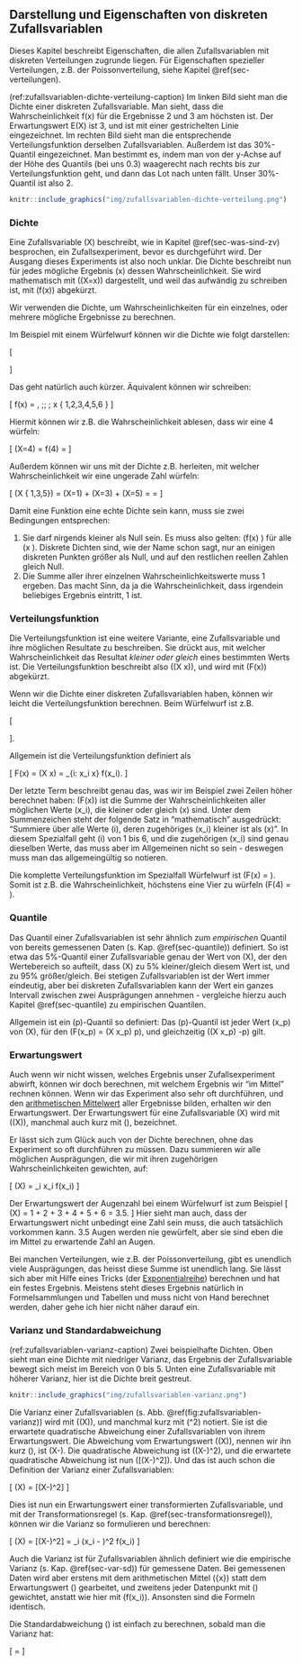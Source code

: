 ## Darstellung und Eigenschaften von diskreten Zufallsvariablen {#sec-duevdz}

Dieses Kapitel beschreibt Eigenschaften, die allen Zufallsvariablen mit diskreten Verteilungen zugrunde liegen. Für Eigenschaften spezieller Verteilungen, z.B. der Poissonverteilung, siehe Kapitel \@ref(sec-verteilungen).

(ref:zufallsvariablen-dichte-verteilung-caption) Im linken Bild sieht man die Dichte einer diskreten Zufallsvariable. Man sieht, dass die Wahrscheinlichkeit f(x) für die Ergebnisse 2 und 3 am höchsten ist. Der Erwartungswert E(X) ist 3, und ist mit einer gestrichelten Linie eingezeichnet. Im rechten Bild sieht man die entsprechende Verteilungsfunktion derselben Zufallsvariablen. Außerdem ist das 30%-Quantil eingezeichnet. Man bestimmt es, indem man von der y-Achse auf der Höhe des Quantils (bei uns 0.3) waagerecht nach rechts bis zur Verteilungsfunktion geht, und dann das Lot nach unten fällt. Unser 30%-Quantil ist also 2.

```r
knitr::include_graphics("img/zufallsvariablen-dichte-verteilung.png")
```

### Dichte {#sec-duevdz-dichte}

Eine Zufallsvariable \(X\) beschreibt, wie in Kapitel \@ref(sec-was-sind-zv) besprochen, ein Zufallsexperiment, bevor es durchgeführt wird. Der Ausgang dieses Experiments ist also noch unklar. Die Dichte beschreibt nun für jedes mögliche Ergebnis \(x\) dessen Wahrscheinlichkeit. Sie wird mathematisch mit \(\mathbb{P}(X=x)\) dargestellt, und weil das aufwändig zu schreiben ist, mit \(f(x)\) abgekürzt.

Wir verwenden die Dichte, um Wahrscheinlichkeiten für ein einzelnes, oder mehrere mögliche Ergebnisse zu berechnen.

Im Beispiel mit einem Würfelwurf können wir die Dichte wie folgt darstellen:

\[ \begin{aligned}f(1) &= \frac{1}{6} \\f(2) &= \frac{1}{6} \\f(3) &= \frac{1}{6} \\f(4) &= \frac{1}{6} \\f(5) &= \frac{1}{6} \\f(6) &= \frac{1}{6} \end{aligned} \]

Das geht natürlich auch kürzer. Äquivalent können wir schreiben:

\[ f(x) = \frac{1}{6}, \;\; \text{falls} \; x \in \{ 1,2,3,4,5,6 \} \]

Hiermit können wir z.B. die Wahrscheinlichkeit ablesen, dass wir eine 4 würfeln:

\[ \mathbb{P}(X=4) = f(4) = \frac{1}{6} \]

Außerdem können wir uns mit der Dichte z.B. herleiten, mit welcher Wahrscheinlichkeit wir eine ungerade Zahl würfeln:

\[ \mathbb{P}(X \in \{ 1,3,5\}) = \mathbb{P}(X=1) + \mathbb{P}(X=3) + \mathbb{P}(X=5) = \frac{3}{6} = \frac{1}{2} \]

Damit eine Funktion eine echte Dichte sein kann, muss sie zwei Bedingungen entsprechen:

1. Sie darf nirgends kleiner als Null sein. Es muss also gelten: \(f(x) \geq 0\) für alle \(x \in \mathbb{R}\). Diskrete Dichten sind, wie der Name schon sagt, nur an einigen diskreten Punkten größer als Null, und auf den restlichen reellen Zahlen gleich Null.
2. Die Summe aller ihrer einzelnen Wahrscheinlichkeitswerte muss 1 ergeben. Das macht Sinn, da ja die Wahrscheinlichkeit, dass irgendein beliebiges Ergebnis eintritt, 1 ist.

### Verteilungsfunktion {#sec-duevdz-verteilungsfunktion}

Die Verteilungsfunktion ist eine weitere Variante, eine Zufallsvariable und ihre möglichen Resultate zu beschreiben. Sie drückt aus, mit welcher Wahrscheinlichkeit das Resultat *kleiner oder gleich* eines bestimmten Werts ist. Die Verteilungsfunktion beschreibt also \(\mathbb{P}(X \leq x)\), und wird mit \(F(x)\) abgekürzt.

Wenn wir die Dichte einer diskreten Zufallsvariablen haben, können wir leicht die Verteilungsfunktion berechnen. Beim Würfelwurf ist z.B.

\[\begin{aligned}\mathbb{P}(X\leq 3) = F(3) = f(1) + f(2) + f(3) = \frac{3}{6}\end{aligned}\].

Allgemein ist die Verteilungsfunktion definiert als

\[ F(x) = \mathbb{P}(X \leq x) = \sum_{i: x_i \leq x} f(x_i). \]

Der letzte Term beschreibt genau das, was wir im Beispiel zwei Zeilen höher berechnet haben: \(F(x)\) ist die Summe der Wahrscheinlichkeiten aller möglichen Werte \(x_i\), die kleiner oder gleich \(x\) sind. Unter dem Summenzeichen steht der folgende Satz in "mathematisch" ausgedrückt: "Summiere über alle Werte \(i\), deren zugehöriges \(x_i\) kleiner ist als \(x\)". In diesem Spezialfall geht \(i\) von 1 bis 6, und die zugehörigen \(x_i\) sind genau dieselben Werte, das muss aber im Allgemeinen nicht so sein - deswegen muss man das allgemeingültig so notieren.

Die komplette Verteilungsfunktion im Spezialfall Würfelwurf ist \(F(x) = \frac{x}{6}\). Somit ist z.B. die Wahrscheinlichkeit, höchstens eine Vier zu würfeln \(F(4) = \frac{4}{6}\).

### Quantile {#sec-duevdz-quantile}

Das Quantil einer Zufallsvariablen ist sehr ähnlich zum *empirischen* Quantil von bereits gemessenen Daten (s. Kap. \@ref(sec-quantile)) definiert. So ist etwa das 5%-Quantil einer Zufallsvariable genau der Wert von \(X\), der den Wertebereich so aufteilt, dass \(X\) zu 5% kleiner/gleich diesem Wert ist, und zu 95% größer/gleich. Bei stetigen Zufallsvariablen ist der Wert immer eindeutig, aber bei diskreten Zufallsvariablen kann der Wert ein ganzes Intervall zwischen zwei Ausprägungen annehmen - vergleiche hierzu auch Kapitel \@ref(sec-quantile) zu empirischen Quantilen.

Allgemein ist ein \(p\)-Quantil so definiert: Das \(p\)-Quantil ist jeder Wert \(x_p\) von \(X\), für den \(F(x_p) = \mathbb{P}(X \leq x_p) \geq p\), und gleichzeitig \(\mathbb{P}(X \geq x_p) \geq 1-p\) gilt.

### Erwartungswert {#sec-duevdz-erwartungswert}

Auch wenn wir nicht wissen, welches Ergebnis unser Zufallsexperiment abwirft, können wir doch berechnen, mit welchem Ergebnis wir "im Mittel" rechnen können. Wenn wir das Experiment also sehr oft durchführen, und den [arithmetischen Mittelwert](#sec-mittelwert) aller Ergebnisse bilden, erhalten wir den Erwartungswert. Der Erwartungswert für eine Zufallsvariable \(X\) wird mit \(\mathbb{E}(X)\), manchmal auch kurz mit \(\mu\), bezeichnet.

Er lässt sich zum Glück auch von der Dichte berechnen, ohne das Experiment so oft durchführen zu müssen. Dazu summieren wir alle möglichen Ausprägungen, die wir mit ihren zugehörigen Wahrscheinlichkeiten gewichten, auf:

\[ \mathbb{E}(X) = \sum_i x_i f(x_i) \]

Der Erwartungswert der Augenzahl bei einem Würfelwurf ist zum Beispiel \[ \mathbb{E}(X) = 1 \cdot \frac{1}{6} + 2 \cdot \frac{1}{6} + 3 \cdot \frac{1}{6} + 4 \cdot \frac{1}{6} + 5 \cdot \frac{1}{6} + 6 \cdot \frac{1}{6} = 3.5. \] Hier sieht man auch, dass der Erwartungswert nicht unbedingt eine Zahl sein muss, die auch tatsächlich vorkommen kann. 3.5 Augen werden nie gewürfelt, aber sie sind eben die im Mittel zu erwartende Zahl an Augen.

Bei manchen Verteilungen, wie z.B. der Poissonverteilung, gibt es unendlich viele Ausprägungen, das heisst diese Summe ist unendlich lang. Sie lässt sich aber mit Hilfe eines Tricks (der [Exponentialreihe](https://mathepedia.de/Exponentialreihe.html)) berechnen und hat ein festes Ergebnis. Meistens steht dieses Ergebnis natürlich in Formelsammlungen und Tabellen und muss nicht von Hand berechnet werden, daher gehe ich hier nicht näher darauf ein.

### Varianz und Standardabweichung {#sec-duevdz-var-std}

(ref:zufallsvariablen-varianz-caption) Zwei beispielhafte Dichten. Oben sieht man eine Dichte mit niedriger Varianz, das Ergebnis der Zufallsvariable bewegt sich meist im Bereich von 0 bis 5. Unten eine Zufallsvariable mit höherer Varianz, hier ist die Dichte breit gestreut.

```r
knitr::include_graphics("img/zufallsvariablen-varianz.png")
```

Die Varianz einer Zufallsvariablen (s. Abb. \@ref(fig:zufallsvariablen-varianz)) wird mit \(\mathbb{V}(X)\), und manchmal kurz mit \(\sigma^2\) notiert. Sie ist die erwartete quadratische Abweichung einer Zufallsvariablen von ihrem Erwartungswert. Die Abweichung vom Erwartungswert \(\mathbb{E}(X)\), nennen wir ihn kurz \(\mu\), ist \(X-\mu\). Die quadratische Abweichung ist \((X-\mu)^2\), und die erwartete quadratische Abweichung ist nun \(\mathbb{E}[(X-\mu)^2]\). Und das ist auch schon die Definition der Varianz einer Zufallsvariablen:

\[ \mathbb{V}(X) = \mathbb{E}[(X-\mu)^2] \]

Dies ist nun ein Erwartungswert einer transformierten Zufallsvariable, und mit der Transformationsregel (s. Kap. \@ref(sec-transformationsregel)), können wir die Varianz so formulieren und berechnen:

\[ \mathbb{V}(X) = \mathbb{E}[(X-\mu)^2] = \sum_i (x_i - \mu)^2 f(x_i) \]

Auch die Varianz ist für Zufallsvariablen ähnlich definiert wie die empirische Varianz (s. Kap. \@ref(sec-var-sd)) für gemessene Daten. Bei gemessenen Daten wird aber erstens mit dem arithmetischen Mittel \(\bar{x}\) statt dem Erwartungswert \(\mu\) gearbeitet, und zweitens jeder Datenpunkt mit \(\frac{1}{n}\) gewichtet, anstatt wie hier mit \(f(x_i)\). Ansonsten sind die Formeln identisch.

Die Standardabweichung \(\sigma\) ist einfach zu berechnen, sobald man die Varianz hat:

\[ \sigma = \sqrt{\mathbb{V}(X)} \]
